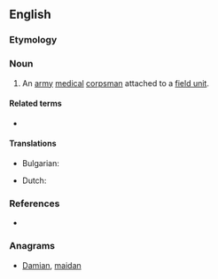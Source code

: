 ==English==

===Etymology===
{{compound|aid|man|lang=en}}

===Noun===
{{en-noun|aidmen}}

# An [[army]] [[medical]] [[corpsman]] attached to a [[field unit]].

====Related terms====
* {{l|en|medic}}

====Translations====
{{trans-top|an army medical corpsman attached to a field unit}}
* Bulgarian: {{t|bg|санитар|tr=sanitar}}
{{trans-mid}}
* Dutch: {{t+|nl|hospik|m}}
{{trans-bottom}}

===References===
* {{R:Websters}}

===Anagrams===
* [[Damian#English|Damian]], [[maidan#English|maidan]]